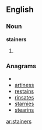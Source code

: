 ==English==

===Noun===
'''stainers'''

# {{plural of|stainer}}

===Anagrams===
* {{alphagram|aeinrsst}}
* [[artiness#English|artiness]]
* [[restains#English|restains]]
* [[rinsates#English|rinsates]]
* [[starnies#English|starnies]]
* [[stearins#English|stearins]]

[[ar:stainers]]